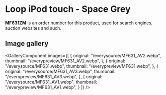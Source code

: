 
# Loop iPod touch - Space Grey

<Callout type='info' emoji='👉🏻'>**MF631ZM** is an order number for this product, used for search engines, auction websites and such.</Callout>

## Image gallery

<GalleryComponent
    images={[
      {
        original: "/everysource/MF631_AV2.webp",
        thumbnail: "/everypreview/MF631_AV2.webp",
      },
      {
        original: "/everysource/MF631.webp",
        thumbnail: "/everypreview/MF631.webp",
      },
      {
        original: "/everysource/MF631_AV3.webp",
        thumbnail: "/everypreview/MF631_AV3.webp",
      },
      {
        original: "/everysource/MF631_AV1.webp",
        thumbnail: "/everypreview/MF631_AV1.webp",
      }
    ]}
  />
